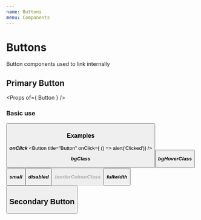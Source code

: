 ```yaml
---
name: Buttons
menu: Components
---
```



# Buttons
Button components used to link internally

## Primary Button
<Props of={ Button } />

### Basic use
<Playground>
    <Button title="Button" />
</Playground>

### Examples

***onClick***
<Button
    title="Button"
    onClick={ () => alert('Clicked')}
/>

***bgClass***
<Button
    title="Button"
    bgClass="bg-gray-dark"
/>

***bgHoverClass***
<Button
    title="Button"
    bgClass="bg-gray-dark"
    bgHoverClass="bg-gray-primary"
/>

***small***
<Button
    title="Button"
    small
/>

***disabled***
<Button
    title="Button"
    disabled
/>

***borderColourClass***
<Button
    title="Button"
    borderColourClass="border-black"
/>

***fullwidth***
<Button
    title="Button"
    fullwidth
/>

## Secondary Button
<Playground>
    <SecondaryButton title="Secondary Button" />
</Playground>
